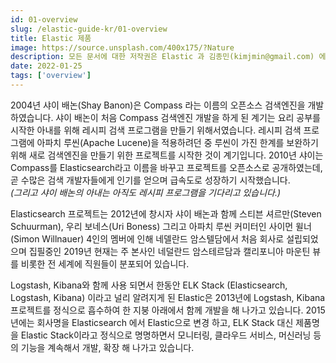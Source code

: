 ```yaml
---
id: 01-overview
slug: /elastic-guide-kr/01-overview
title: Elastic 제품
image: https://source.unsplash.com/400x175/?Nature
description: 모든 문서에 대한 저작권은 Elastic 과 김종민(kimjmin@gmail.com) 에게 있으며 허가되지 않은 무단 복제나 배포 및 출판을 금지합니다. 본 문서의 내용 및 포함된 자료를 인용하고자 하는 경우 출처를 명시하고 게재된 주소를 김종민(kimjmin@gmail.com)에게 알려주시기 바랍니다.
date: 2022-01-25
tags: ['overview']
---
```


2004년 샤이 배논\(Shay Banon\)은 Compass 라는 이름의 오픈소스 검색엔진을 개발하였습니다. 샤이 배논이 처음 Compass 검색엔진 개발을 하게 된 계기는 요리 공부를 시작한 아내를 위해 레시피 검색 프로그램을 만들기 위해서였습니다. 레시피 검색 프로그램에 아파치 루씬\(Apache Lucene\)을 적용하려던 중 루씬이 가진 한계를 보완하기 위해 새로 검색엔진을 만들기 위한 프로젝트를 시작한 것이 계기입니다. 2010년 샤이는 Compass를 Elasticsearch라고 이름을 바꾸고 프로젝트를 오픈소스로 공개하였는데, 곧 수많은 검색 개발자들에게 인기를 얻으며 급속도로 성장하기 시작했습니다.  
_\(그리고 샤이 배논의 아내는 아직도 레시피 프로그램을 기다리고 있습니다.\)_

Elasticsearch 프로젝트는 2012년에 창시자 샤이 배논과 함께 스티븐 셔르만\(Steven Schuurman\), 우리 보네스\(Uri Boness\) 그리고 아파치 루씬 커미터인 사이먼 윌너\(Simon Willnauer\) 4인의 멤버에 인해 네델란드 암스텔담에서 처음 회사로 설립되었으며 집필중인 2019년 현재는 주 본사인 네덜란드 암스테르담과 캘리포니아 마운틴 뷰를 비롯한 전 세계에 직원들이 분포되어 있습니다.

Logstash, Kibana와 함께 사용 되면서 한동안 ELK Stack \(Elasticsearch, Logstash, Kibana\) 이라고 널리 알려지게 된 Elastic은 2013년에 Logstash, Kibana 프로젝트를 정식으로 흡수하여 한 지붕 아래에서 함께 개발을 해 나가고 있습니다. 2015년에는 회사명을 Elasticsearch 에서 Elastic으로 변경 하고, ELK Stack 대신 제품명을 Elastic Stack이라고 정식으로 명명하면서 모니터링, 클라우드 서비스, 머신러닝 등의 기능을 계속해서 개발, 확장 해 나가고 있습니다.

